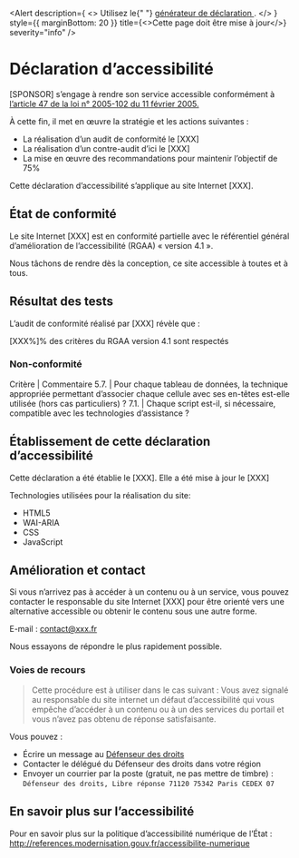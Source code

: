 
<Head>
  <title>Déclaration d’accessibilité | template</title>
</Head>

<Alert
  description={
    <>
      Utilisez le{" "}
      <a href="https://betagouv.github.io/a11y-generateur-declaration">
        générateur de déclaration
      </a>
      .
    </>
  }
  style={{ marginBottom: 20 }}
  title={<>Cette page doit être mise à jour</>}
  severity="info"
/>

# Déclaration d’accessibilité

[SPONSOR] s’engage à rendre son service accessible conformément à [l’article 47 de la loi n° 2005-102 du 11 février 2005.](https://www.legifrance.gouv.fr/loda/article_lc/LEGIARTI000037388867/)

À cette fin, il met en œuvre la stratégie et les actions suivantes :

- La réalisation d’un audit de conformité le [XXX]
- La réalisation d’un contre-audit d’ici le [XXX]
- La mise en œuvre des recommandations pour maintenir l’objectif de 75%

Cette déclaration d’accessibilité s’applique au site Internet [XXX].

## État de conformité

Le site Internet [XXX] est en conformité partielle avec le référentiel général d’amélioration de l’accessibilité (RGAA) « version 4.1 ».

Nous tâchons de rendre dès la conception, ce site accessible à toutes et à tous.

## Résultat des tests

L’audit de conformité réalisé par [XXX] révèle que :

[XXX%]% des critères du RGAA version 4.1 sont respectés

### Non-conformité

Critère | Commentaire
5.7. | Pour chaque tableau de données, la technique appropriée permettant d’associer chaque cellule avec ses en-têtes est-elle utilisée (hors cas particuliers) ?
7.1. | Chaque script est-il, si nécessaire, compatible avec les technologies d’assistance ?

## Établissement de cette déclaration d’accessibilité

Cette déclaration a été établie le [XXX]. Elle a été mise à jour le [XXX]

Technologies utilisées pour la réalisation du site:

- HTML5
- WAI-ARIA
- CSS
- JavaScript

## Amélioration et contact

Si vous n’arrivez pas à accéder à un contenu ou à un service, vous pouvez contacter le responsable du site Internet [XXX] pour être orienté vers une alternative accessible ou obtenir le contenu sous une autre forme.

E-mail : [contact@xxx.fr](mailto:contact@xxx.fr)

Nous essayons de répondre le plus rapidement possible.

### Voies de recours

> Cette procédure est à utiliser dans le cas suivant : Vous avez signalé au responsable du site internet un défaut d’accessibilité qui vous empêche d’accéder à un contenu ou à un des services du portail et vous n’avez pas obtenu de réponse satisfaisante.

Vous pouvez :

- Écrire un message au [Défenseur des droits](https://www.defenseurdesdroits.fr/nous-contacter-355)
- Contacter le délégué du Défenseur des droits dans votre région
- Envoyer un courrier par la poste (gratuit, ne pas mettre de timbre) : `Défenseur des droits, Libre réponse 71120 75342 Paris CEDEX 07`

## En savoir plus sur l’accessibilité

Pour en savoir plus sur la politique d’accessibilité numérique de l’État : http://references.modernisation.gouv.fr/accessibilite-numerique
